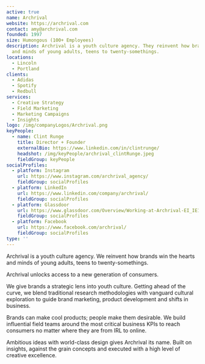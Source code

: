 ```yaml
---
active: true
name: Archrival
website: https://archrival.com
contact: amy@archrival.com
founded: 1997
size: Humongous (100+ Employees)
description: Archrival is a youth culture agency. They reinvent how brands win the hearts
  and minds of young adults, teens to twenty-somethings.
locations:
  - Lincoln
  - Portland
clients:
  - Adidas
  - Spotify
  - Redbull
services:
  - Creative Strategy
  - Field Marketing
  - Marketing Campaigns
  - Insights
logo: /img/companyLogos/Archrival.png
keyPeople:
  - name: Clint Runge
    title: Director + Founder
    externalBio: https://www.linkedin.com/in/clintrunge/
    headshot: /img/keyPeople/archrival_clintRunge.jpeg
    fieldGroup: keyPeople
socialProfiles:
  - platform: Instagram
    url: https://www.instagram.com/archrival_agency/
    fieldGroup: socialProfiles
  - platform: LinkedIn
    url: https://www.linkedin.com/company/archrival/
    fieldGroup: socialProfiles
  - platform: Glassdoor
    url: https://www.glassdoor.com/Overview/Working-at-Archrival-EI_IE1080698.11,20.htm
    fieldGroup: socialProfiles
  - platform: Facebook
    url: https://www.facebook.com/archrival/
    fieldGroup: socialProfiles
type: ''
---
```


Archrival is a youth culture agency. We reinvent how brands win the hearts and minds of young adults, teens to twenty-somethings.

Archrival unlocks access to a new generation of consumers.

We give brands a strategic lens into youth culture. Getting ahead of the curve, we blend traditional research methodologies with vanguard cultural exploration to guide brand marketing, product development and shifts in business.

Brands can make cool products; people make them desirable. We build influential field teams around the most critical business KPIs to reach consumers no matter where they are from IRL to online.

Ambitious ideas with world-class design gives Archrival its name. Built on insights, against the grain concepts and executed with a high level of creative excellence.
